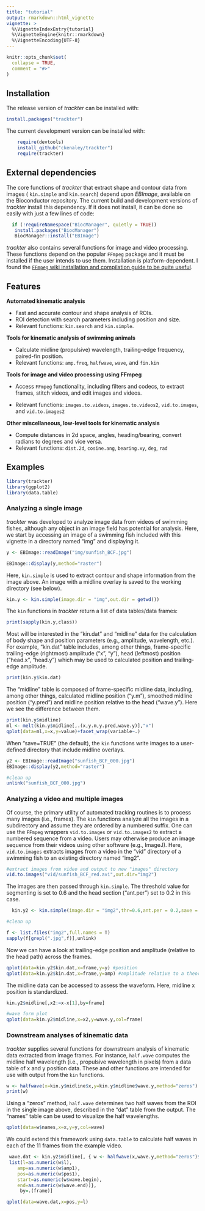 ```yaml
---
title: "tutorial"
output: rmarkdown::html_vignette
vignette: >
  %\VignetteIndexEntry{tutorial}
  %\VignetteEngine{knitr::rmarkdown}
  %\VignetteEncoding{UTF-8}
---
```


```r
knitr::opts_chunk$set(
  collapse = TRUE,
  comment = "#>"
)
```

## Installation

The release version of *trackter* can be installed with:

```r
install.packages("trackter")
```

The current development version can be installed with:

```r
    require(devtools)
    install_github("ckenaley/trackter")
    require(trackter)
```
    

## External dependencies

The core functions of *trackter* that extract shape and contour data from images ( `kin.simple` and `kin.search`) depend upon *EBImage*, available on the Bioconductor repository. The current build and development versions of *trackter* install this dependency. If it does not install, it can be done so easily with just a few lines of code: 

```r
  if (!requireNamespace("BiocManager", quietly = TRUE))
   install.packages("BiocManager")
   BiocManager::install("EBImage")
```

*trackter* also contains several functions for image and video processing. These functions depend on the popular `FFmpeg` package and it must be installed if the user intends to use them. Installation is platform-dependent. I found the [`FFmpeg` wiki installation and compilation guide to be quite useful](https://trac.ffmpeg.org/wiki/CompilationGuide).

## Features

__Automated kinematic analysis__

* Fast and accurate contour and shape analysis of ROIs.
* ROI detection with search parameters including position and size.
* Relevant functions: `kin.search` and `kin.simple`.

__Tools for kinematic analysis of swimming animals__

* Calculate midline (propulsive) wavelength, trailing-edge frequency, paired-fin position.
* Relevant functions: `amp.freq`, `halfwave`, `wave`, and `fin.kin`

__Tools for image and video processing using FFmpeg__

* Access `FFmpeg` functionality, including filters and codecs, to extract frames, stitch videos, and edit images and videos.

* Relevant functions: `images.to.videos`, `images.to.videos2`, `vid.to.images`, and `vid.to.images2`

__Other miscellaneous, low-level tools for kinematic analysis__

* Compute distances in 2d space, angles, heading/bearing, convert radians to degrees and vice versa.
* Relevant functions: `dist.2d`, `cosine.ang`, `bearing.xy`, `deg`, `rad`


## Examples

```r
library(trackter)
library(ggplot2)
library(data.table)
```


### Analyzing a single image

*trackter* was developed to analyze image data from videos of swimming fishes, although any object in an image field has potential for analysis. Here, we start by accessing an image of a swimming fish included with this vignette in a directory named "img" and displaying it.

```r
y <- EBImage::readImage("img/sunfish_BCF.jpg")

EBImage::display(y,method="raster")


```

Here, `kin.simple` is used to extract contour and shape information from the image above. An image with a midline overlay is saved to the working directory (see below).

```r

kin.y <- kin.simple(image.dir = "img",out.dir = getwd())


```                

The `kin` functions in *trackter* return a list of data tables/data frames:
```r
print(sapply(kin.y,class))
```

Most will be interested in the "kin.dat" and "midline" data for the calculation of body shape and position parameters (e.g., amplitude, wavelength, etc.). For example, "kin.dat" table includes, among other things, frame-specific trailing-edge (rightmost) amplitude ("x", "y"), head (leftmost) position ("head.x", "head.y") which may be used to calculated position and trailing-edge amplitude.

```r
print(kin.y$kin.dat)
```

The "midline" table is composed of frame-specific midline data, including, among other things, calculated midline position ("y.m"), smoothed midline position ("y.pred") and midline position relative to the head ("wave.y"). Here we see the difference between them.

```r

print(kin.y$midline)
ml <- melt(kin.y$midline[,.(x,y.m,y.pred,wave.y)],"x")
qplot(data=ml,x=x,y=value)+facet_wrap(variable~.)


```

When "save=TRUE" (the default), the `kin` functions write images to a user-defined directory that include midline overlays.

```r

y2 <- EBImage::readImage("sunfish_BCF_000.jpg")
EBImage::display(y2,method="raster")

#clean up
unlink("sunfish_BCF_000.jpg")

```


### Analyzing a video and multiple images

Of course, the primary utility of automated tracking routines is to process many images (i.e., frames). The `kin` functions analyze all the images in a subdirectory and assume they are ordered by a numbered suffix. One can use the `FFmpeg` wrappers `vid.to.images` or `vid.to.images2` to extract a numbered sequence from a video. Users may otherwise produce an image sequence from their videos using other software (e.g., ImageJ). Here, `vid.to.images` extracts images from a video in the "vid" directory of a swimming fish to an existing directory named "img2". 

```r
#extract images from video and output to new "images" directory
vid.to.images("vid/sunfish_BCF_red.avi",out.dir="img2")  
```

The images are then passed through `kin.simple`. The threshold value for segmenting is set to 0.6 and the head section ("ant.per") set to 0.2 in this case.

```r
  kin.y2 <- kin.simple(image.dir = "img2",thr=0.6,ant.per = 0.2,save = FALSE)

#clean up

f <- list.files("img2",full.names = T)
sapply(f[grepl(".jpg",f)],unlink)
```



Now we can have a look at trailing-edge position and amplitude (relative to the head path) across the frames. 

```r
qplot(data=kin.y2$kin.dat,x=frame,y=y) #position
qplot(data=kin.y2$kin.dat,x=frame,y=amp) #amplitude relative to a theoretical midline established by head
```

The midline data can be accessed to assess the waveform. Here, midline x position is standardized.

```r
kin.y2$midline[,x2:=x-x[1],by=frame]

#wave form plot
qplot(data=kin.y2$midline,x=x2,y=wave.y,col=frame)


```


### Downstream analyses of kinematic data

*trackter* supplies several functions for downstream analysis of kinematic data extracted from image frames. For instance, `half.wave` computes the midline half wavelength (i.e., propulsive wavelength in pixels) from a data table of x and y position data. These and other functions are intended for use with output from the `kin` functions.

```r
w <- halfwave(x=kin.y$midline$x,y=kin.y$midline$wave.y,method="zeros")
print(w)
```
Using a "zeros" method, `half.wave` determines two half waves from the ROI in the single image above, described in the "dat" table from the output. The "names" table can be used to visualize the half wavelengths.


```r
qplot(data=w$names,x=x,y=y,col=wave)
```

We could extend this framework using `data.table` to calculate half waves in each of the 11 frames from the example video.

```r
 wave.dat <- kin.y2$midline[, { w <- halfwave(x,wave.y,method="zeros")$dat;
 list(l=as.numeric(w$l),
 	amp=as.numeric(w$amp1),
 	pos=as.numeric(w$pos1),
 	start=as.numeric(w$wave.begin),
 	end=as.numeric(w$wave.end))},
	 by=.(frame)]

qplot(data=wave.dat,x=pos,y=l)
```

